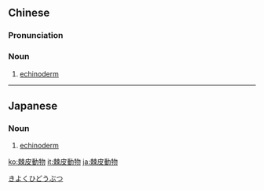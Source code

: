 {{also|棘皮动物}}
==Chinese==
{{zh-forms|s=棘皮动物|type=112}}

===Pronunciation===
{{zh-pron
|m=jípí dòngwù
|cat=n
}}

===Noun===
{{zh-noun}}

# [[echinoderm]]

----

==Japanese==
{{ja-kanjitab|きょく|ひ|どう|ぶつ|yomi=o}}

===Noun===
{{ja-noun|きょくひどうぶつ}}

# [[echinoderm]]

[[Category:ja:Echinoderms|きよくひどうぶつ]]

[[ko:棘皮動物]]
[[it:棘皮動物]]
[[ja:棘皮動物]]